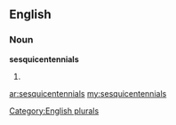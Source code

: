 ==English==

===Noun===
'''sesquicentennials'''

# {{plural of|[[sesquicentennial]]}}

[[Category:English plurals]]

[[ar:sesquicentennials]]
[[my:sesquicentennials]]